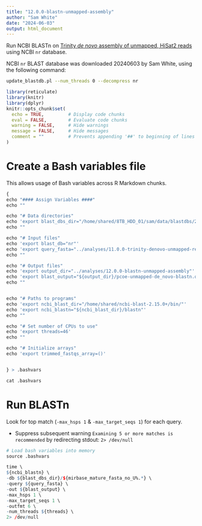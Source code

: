 ```yaml
---
title: "12.0.0-blastn-unmapped-assembly"
author: "Sam White"
date: "2024-06-03"
output: html_document
---
```


Run NCBI BLASTn on [Trinity _de novo_ assembly of unmapped, HiSat2 reads](./11.0.0-trinity-denovo-unmapped-reads.Rmd) using NCBI `nr` database.

NCBI `nr` BLAST database was downloaded 20240603 by Sam White, using the following command:

```bash
update_blastdb.pl --num_threads 0 --decompress nr
```


```r
library(reticulate)
library(knitr)
library(dplyr)
knitr::opts_chunk$set(
  echo = TRUE,         # Display code chunks
  eval = FALSE,        # Evaluate code chunks
  warning = FALSE,     # Hide warnings
  message = FALSE,     # Hide messages
  comment = ""         # Prevents appending '##' to beginning of lines in code output
)
```


# Create a Bash variables file

This allows usage of Bash variables across R Markdown chunks.

```r
{
echo "#### Assign Variables ####"
echo ""

echo "# Data directories"
echo 'export blast_dbs_dir="/home/shared/8TB_HDD_01/sam/data/blastdbs/20240603-nr"'
echo ""

echo "# Input files"
echo 'export blast_db="nr"'
echo 'export query_fasta="../analyses/11.0.0-trinity-denovo-unmapped-reads/pcoe-unmapped-de_novo-transcriptome_v1.0.fasta"'
echo ""

echo "# Output files"
echo 'export output_dir="../analyses/12.0.0-blastn-unmapped-assembly"'
echo 'export blast_output="${output_dir}/pcoe-unmapped-de_novo-blastn.outfmt6"'
echo ""


echo "# Paths to programs"
echo 'export ncbi_blast_dir="/home/shared/ncbi-blast-2.15.0+/bin/"'
echo 'export ncbi_blastn="${ncbi_blast_dir}/blastn"'
echo ""

echo "# Set number of CPUs to use"
echo 'export threads=46'
echo ""

echo "# Initialize arrays"
echo 'export trimmed_fastqs_array=()'


} > .bashvars

cat .bashvars
```

# Run BLASTn

Look for top match (`-max_hsps 1` & `-max_target_seqs 1`) for each query.

  - Suppress subsequent warning `Examining 5 or more matches is recommended` by
  redirecting stdout: `2> /dev/null`

```r
# Load bash variables into memory
source .bashvars

time \
${ncbi_blastn} \
-db ${blast_dbs_dir}/${mirbase_mature_fasta_no_U%.*} \
-query ${query_fasta} \
-out ${blast_output} \
-max_hsps 1 \
-max_target_seqs 1 \
-outfmt 6 \
-num_threads ${threads} \
2> /dev/null
```